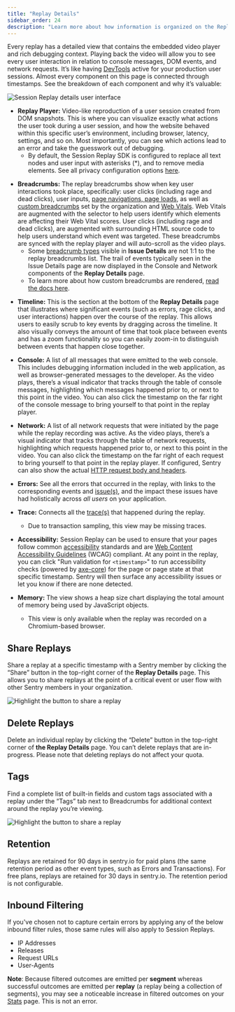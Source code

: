 ```yaml
---
title: "Replay Details"
sidebar_order: 24
description: "Learn more about how information is organized on the Replay Details page and how to share and delete replays."
---
```


<Include name="session-replay-web-report-bug.mdx" />

Every replay has a detailed view that contains the embedded video player and rich debugging context. Playing back the video will allow you to see every user interaction in relation to console messages, DOM events, and network requests. It’s like having [DevTools](https://developer.chrome.com/docs/devtools/overview/) active for your production user sessions. Almost every component on this page is connected through timestamps. See the breakdown of each component and why it’s valuable:

![Session Replay details user interface](./img/replay-details.png)

- **Replay Player:** Video-like reproduction of a user session created from DOM snapshots. This is where you can visualize exactly what actions the user took during a user session, and how the website behaved within this specific user’s environment, including browser, latency, settings, and so on. Most importantly, you can see which actions lead to an error and take the guesswork out of debugging.
  - By default, the Session Replay SDK is configured to replace all text nodes and user input with asterisks (\*), and to remove media elements. See all privacy configuration options [here](/platforms/javascript/session-replay/privacy/).

* **Breadcrumbs:** The replay breadcrumbs show when key user interactions took place, specifically: user clicks (including rage and dead clicks), user inputs, [page navigations, page loads](/product/insights/overview/transaction-summary/#what-is-a-transaction), as well as [custom breadcrumbs](/product/sentry-basics/integrate-backend/configuration-options/#breadcrumbs) set by the organization and [Web Vitals](/product/insights/web-vitals/). Web Vitals are augmented with the selector to help users identify which elements are affecting their Web Vital scores. User clicks (including rage and dead clicks), are augmented with surrounding HTML source code to help users understand which event was targeted. These breadcrumbs are synced with the replay player and will auto-scroll as the video plays.
  - Some [breadcrumb types](/product/issues/issue-details/breadcrumbs/) visible in **Issue Details** are not 1:1 to the replay breadcrumbs list. The trail of events typically seen in the Issue Details page are now displayed in the Console and Network components of the **Replay Details** page.
  - To learn more about how custom breadcrumbs are rendered, [read the docs here](/platforms/javascript/session-replay/configuration/#custom-breadcrumbs).

- **Timeline:** This is the section at the bottom of the **Replay Details** page that illustrates where significant events (such as errors, rage clicks, and user interactions) happen over the course of the replay. This allows users to easily scrub to key events by dragging across the timeline. It also visually conveys the amount of time that took place between events and has a zoom functionality so you can easily zoom-in to distinguish between events that happen close together.

* **Console:** A list of all messages that were emitted to the web console. This includes debugging information included in the web application, as well as browser-generated messages to the developer. As the video plays, there’s a visual indicator that tracks through the table of console messages, highlighting which messages happened prior to, or next to this point in the video. You can also click the timestamp on the far right of the console message to bring yourself to that point in the replay player.

- **Network:** A list of all network requests that were initiated by the page while the replay recording was active. As the video plays, there’s a visual indicator that tracks through the table of network requests, highlighting which requests happened prior to, or next to this point in the video. You can also click the timestamp on the far right of each request to bring yourself to that point in the replay player. If configured, Sentry can also show the actual [HTTP request body and headers](/platforms/javascript/session-replay/configuration/#network-details).

- **Errors:** See all the errors that occurred in the replay, with links to the corresponding events and [issue(s)](/product/issues/issue-details/error-issues/), and the impact these issues have had holistically across _all users_ on your application.

- **Trace:** Connects all the [trace(s)](/product/sentry-basics/tracing/distributed-tracing#traces-transactions-and-spans) that happened during the replay.
  - Due to transaction sampling, this view may be missing traces.

- **Accessibility:** Session Replay can be used to ensure that your pages follow common [accessibility](https://developer.mozilla.org/en-US/docs/Learn/Accessibility/What_is_accessibility) standards and are [Web Content Accessibility Guidelines](https://www.w3.org/WAI/standards-guidelines/wcag/) (WCAG) compliant. At any point in the replay, you can click "Run validation for `<timestamp>`" to run accessibility checks (powered by [axe-core](https://github.com/dequelabs/axe-core)) for the page or page state at that specific timestamp. Sentry will then surface any accessibility issues or let you know if there are none detected.

- **Memory:** The view shows a heap size chart displaying the total amount of memory being used by JavaScript objects.
  - This view is only available when the replay was recorded on a Chromium-based browser.

## Share Replays

Share a replay at a specific timestamp with a Sentry member by clicking the “Share” button in the top-right corner of the **Replay Details** page. This allows you to share replays at the point of a critical event or user flow with other Sentry members in your organization.

![Highlight the button to share a replay](./img/replay-details-share.png)

## Delete Replays

Delete an individual replay by clicking the “Delete” button in the top-right corner of **the Replay Details** page. You can’t delete replays that are in-progress. Please note that deleting replays do not affect your quota.

## Tags

Find a complete list of built-in fields and custom tags associated with a replay under the “Tags” tab next to Breadcrumbs for additional context around the replay you’re viewing.

![Highlight the button to share a replay](./img/replay-details-tags.png)

## Retention

Replays are retained for 90 days in sentry.io for paid plans (the same retention period as other event types, such as Errors and Transactions). For free plans, replays are retained for 30 days in sentry.io. The retention period is not configurable.

## Inbound Filtering

If you've chosen not to capture certain errors by applying any of the below inbound filter rules, those same rules will also apply to Session Replays.

- IP Addresses
- Releases
- Request URLs
- User-Agents

**Note**: Because filtered outcomes are emitted per **segment** whereas successful outcomes are emitted per **replay**  (a replay being a collection of segments), you may see a noticeable increase in filtered outcomes on your [Stats](https://sentry.io/orgredirect/organizations/:orgslug/stats) page. This is not an error.
